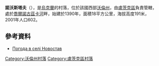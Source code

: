 {{coord|50|40|52|N|25|21|39|E|scale:30000|display=title}}

'''諾沃斯塔夫'''（{{lang-uk|Новостав}}），是[[烏克蘭|烏克蘭]]的村落，位於該國西部[[沃倫州|沃倫州]]，由[[盧茨克區|盧茨克區]]負責管轄，處於[[喬爾諾古茲卡河|喬爾諾古茲卡河]]畔，始建於1390年，面積18平方公里，海拔高度191米，2001年人口602。

==參考資料==
* [http://weather.in.ua/ua/volynskaja/18206 Погода в селі Новостав]{{Wayback|url=http://weather.in.ua/ua/volynskaja/18206 |date=20111219094752 }}

[[Category:沃倫州村落|Category:沃倫州村落]]
[[Category:盧茨克區村落|Category:盧茨克區村落]]


{{Volyn-geo-stub}}